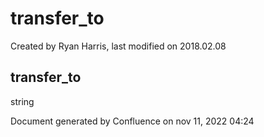 
# transfer_to 

 Created by  Ryan Harris, last modified on 2018.02.08

## transfer_to

string

Document generated by Confluence on nov 11, 2022 04:24
